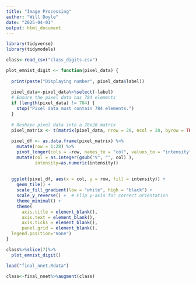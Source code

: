 ```yaml
---
title: "Image Processing"
author: "Will Doyle"
date: "2025-04-01"
output: html_document
---
```


```r
library(tidyverse)
library(tidymodels)
```

```r
class<-read_csv("class_digits.csv")
```


```r

plot_emnist_digit <- function(pixel_data) {
  
  print(paste("Displaying number", pixel_data$label))
  
  pixel_data<-pixel_data%>%select(-label)
  # Ensure the pixel data has 784 elements
  if (length(pixel_data) != 784) {
    stop("Pixel data must contain 784 elements.")
  }
  
  # Reshape pixel data into a 28x28 matrix
  pixel_matrix <- t(matrix(pixel_data, nrow = 28, ncol = 28, byrow = TRUE))
  
  pixel_df <- as.data.frame(pixel_matrix) %>%
    mutate(row = 1:28) %>%
    pivot_longer(cols = -row, names_to = "col", values_to = "intensity") %>%
    mutate(col = as.integer(gsub("V", "", col) ),
           intensity=as.numeric(intensity))
  
  
  ggplot(pixel_df, aes(x = col, y = row, fill = intensity)) +
    geom_tile() +
    scale_fill_gradient(low = "white", high = "black") +
    scale_y_reverse() +  # Flip y-axis for correct orientation
    theme_minimal() +
    theme(
      axis.title = element_blank(),
      axis.text = element_blank(),
      axis.ticks = element_blank(),
      panel.grid = element_blank(),
  legend.position="none")
}
```


```r
class%>%slice(7)%>%
  plot_emnist_digit()
```


```r
load("final_nnet.Rdata")
```

```r
class<-final_nnet%>%augment(class)
```

